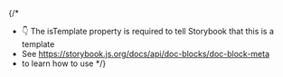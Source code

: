 
{/*
  * 👇 The isTemplate property is required to tell Storybook that this is a template
  * See https://storybook.js.org/docs/api/doc-blocks/doc-block-meta
  * to learn how to use
*/}

<Meta isTemplate />

<Title />
<Description />

## Default implementation

<Primary />
<Controls />

---

## Additional variations

Listed below are additional variations of the component.

<Stories />
